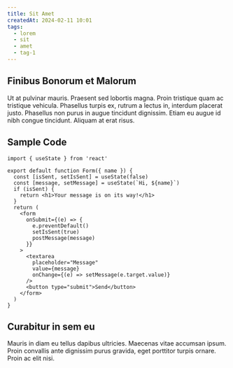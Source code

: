 ```yaml
---
title: Sit Amet
createdAt: 2024-02-11 10:01
tags:
  - lorem
  - sit
  - amet
  - tag-1
---
```



## Finibus Bonorum et Malorum

Ut at pulvinar mauris. Praesent sed lobortis magna. Proin tristique quam ac tristique vehicula. Phasellus turpis ex, rutrum a lectus in, interdum placerat justo. Phasellus non purus in augue tincidunt dignissim. Etiam eu augue id nibh congue tincidunt. Aliquam at erat risus.

## Sample Code

```tsx title="React Snippet"
import { useState } from 'react'

export default function Form({ name }) {
  const [isSent, setIsSent] = useState(false)
  const [message, setMessage] = useState(`Hi, ${name}`)
  if (isSent) {
    return <h1>Your message is on its way!</h1>
  }
  return (
    <form
      onSubmit={(e) => {
        e.preventDefault()
        setIsSent(true)
        postMessage(message)
      }}
    >
      <textarea
        placeholder="Message"
        value={message}
        onChange={(e) => setMessage(e.target.value)}
      />
      <button type="submit">Send</button>
    </form>
  )
}
```

## Curabitur in sem eu

Mauris in diam eu tellus dapibus ultricies. Maecenas vitae accumsan ipsum. Proin convallis ante dignissim purus gravida, eget porttitor turpis ornare. Proin ac elit nisi.
